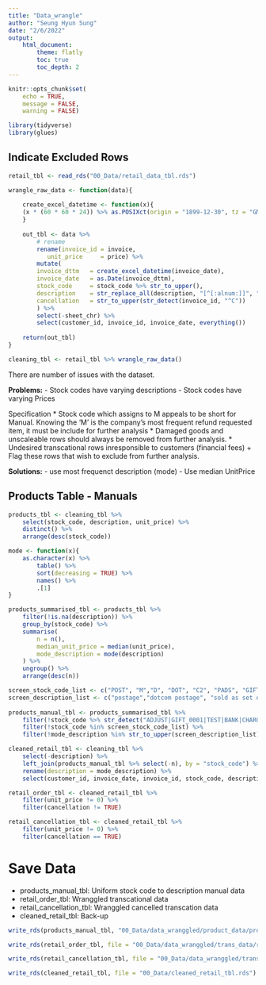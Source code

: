 ```yaml
---
title: "Data_wrangle"
author: "Seung Hyun Sung"
date: "2/6/2022"
output: 
    html_document:
        theme: flatly
        toc: true
        toc_depth: 2
---
```


```r
knitr::opts_chunk$set(
    echo = TRUE,
    message = FALSE,
    warning = FALSE)
```

```r
library(tidyverse)
library(glues)
```



## Indicate Excluded Rows
  

```r
retail_tbl <- read_rds("00_Data/retail_data_tbl.rds")

wrangle_raw_data <- function(data){
    
    create_excel_datetime <- function(x){
    (x * (60 * 60 * 24)) %>% as.POSIXct(origin = "1899-12-30", tz = "GMT")
    }
    
    out_tbl <- data %>% 
        # rename 
        rename(invoice_id = invoice,
           unit_price     = price) %>% 
        mutate(
        invoice_dttm   = create_excel_datetime(invoice_date),
        invoice_date   = as.Date(invoice_dttm),
        stock_code     = stock_code %>% str_to_upper(),
        description    = str_replace_all(description, "[^[:alnum:]]", " "),
        cancellation   = str_to_upper(str_detect(invoice_id, "^C"))
        ) %>% 
        select(-sheet_chr) %>% 
        select(customer_id, invoice_id, invoice_date, everything())
    
    return(out_tbl)
}

cleaning_tbl <- retail_tbl %>% wrangle_raw_data()

```

There are number of issues with the dataset. 

__Problems:__
- Stock codes have varying descriptions 
- Stock codes have varying Prices 

Specification 
* Stock code which assigns to M appeals to be short for Manual. Knowing the 'M' is the company's most frequent refund requested item, it must be include for further analysis 
* Damaged goods and unscaleable rows should always be removed from further analysis. 
* Undesired transcational rows inresponsible to customers (financial fees)
  + Flag these rows that wish to exclude from further analysis.
  

__Solutions:__
- use most frequenct description (mode)
- Use median UnitPrice 


## Products Table - Manuals

```r
products_tbl <- cleaning_tbl %>% 
    select(stock_code, description, unit_price) %>% 
    distinct() %>% 
    arrange(desc(stock_code)) 

mode <- function(x){
    as.character(x) %>% 
        table() %>% 
        sort(decreasing = TRUE) %>% 
        names() %>% 
        .[1]
}

products_summarised_tbl <- products_tbl %>% 
    filter(!is.na(description)) %>% 
    group_by(stock_code) %>% 
    summarise(
        n = n(),
        median_unit_price = median(unit_price),
        mode_description = mode(description)
    ) %>% 
    ungroup() %>% 
    arrange(desc(n))
```



```r
screen_stock_code_list <- c("POST", "M","D", "DOT", "C2", "PADS", "GIFT", "S", "B", "C3", "CRUK", "adjust")
screen_description_list <- c("postage","dotcom postage", "sold as set on dotcom","bank charges", "amazon fee", "amazon", "dotcom", "cruk", "packing charge", "amazon adjustment", "sold as set on dotcom and amazon", "cruk commission", "discount", "samples")
    
products_manual_tbl <- products_summarised_tbl %>% 
    filter(!stock_code %>% str_detect("ADJUST|GIFT_0001|TEST|BANK|CHARGE|AMAZON")) %>% 
    filter(!stock_code %in% screen_stock_code_list) %>% 
    filter(!mode_description %in% str_to_upper(screen_description_list))
```


```r
cleaned_retail_tbl <- cleaning_tbl %>% 
    select(-description) %>% 
    left_join(products_manual_tbl %>% select(-n), by = "stock_code") %>% 
    rename(description = mode_description) %>% 
    select(customer_id, invoice_date, invoice_id, stock_code, description, median_unit_price, everything()) 

retail_order_tbl <- cleaned_retail_tbl %>% 
    filter(unit_price != 0) %>% 
    filter(cancellation != TRUE)

retail_cancellation_tbl <- cleaned_retail_tbl %>% 
    filter(unit_price != 0) %>% 
    filter(cancellation == TRUE)
```

# Save Data 

- products_manual_tbl: Uniform stock code to description manual data 
- retail_order_tbl: Wranggled transcational data 
- retail_cancellation_tbl: Wranggled cancelled transcation data
- cleaned_retail_tbl: Back-up 

```r
write_rds(products_manual_tbl, "00_Data/data_wranggled/product_data/products_manual_tbl.rds")

write_rds(retail_order_tbl, file = "00_Data/data_wranggled/trans_data/retail_order_tbl.rds")

write_rds(retail_cancellation_tbl, file = "00_Data/data_wranggled/trans_data/retail_cancellation_tbl.rds")

write_rds(cleaned_retail_tbl, file = "00_Data/cleaned_retail_tbl.rds")

```
